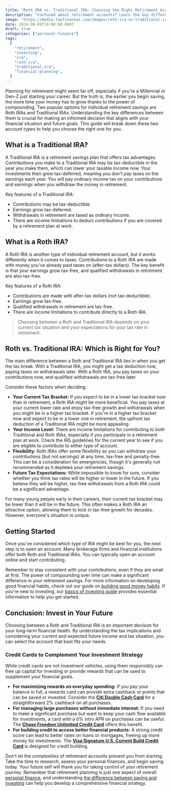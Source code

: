 ```yaml
---
title: "Roth IRA vs. Traditional IRA: Choosing the Right Retirement Account for You"
description: "Confused about retirement accounts? Learn the key differences between Roth and Traditional IRAs to pick the best option for your financial future."
image: "https://media.topfinanzas.com/images/roth-ira-vs-traditional-ira-choosing-the-right-retirement-account-for-you-2.webp"
date: 2024-08-09T19:00:00.000Z
draft: true
categories: ["personal-finance"]
tags:
  [
    "retirement",
    "investing",
    "ira",
    "roth-ira",
    "traditional-ira",
    "financial-planning",
  ]
---
```


Planning for retirement might seem far off, especially if you're a Millennial or Gen-Z just starting your career. But the truth is, the earlier you begin saving, the more time your money has to grow thanks to the power of compounding. Two popular options for individual retirement savings are Roth IRAs and Traditional IRAs. Understanding the key differences between them is crucial for making an informed decision that aligns with your financial situation and future goals. This guide will break down these two account types to help you choose the right one for you.

## What is a Traditional IRA?

A Traditional IRA is a retirement savings plan that offers tax advantages. Contributions you make to a Traditional IRA may be tax-deductible in the year you make them, which can lower your taxable income now. Your investments then grow tax-deferred, meaning you don't pay taxes on the earnings each year. You will pay ordinary income tax on your contributions and earnings when you withdraw the money in retirement.

Key features of a Traditional IRA:

- Contributions may be tax-deductible.
- Earnings grow tax-deferred.
- Withdrawals in retirement are taxed as ordinary income.
- There are income limitations to deduct contributions if you are covered by a retirement plan at work.

## What is a Roth IRA?

A Roth IRA is another type of individual retirement account, but it works differently when it comes to taxes. Contributions to a Roth IRA are made with money you've already paid taxes on (after-tax dollars). The key benefit is that your earnings grow tax-free, and qualified withdrawals in retirement are also tax-free.

Key features of a Roth IRA:

- Contributions are made with after-tax dollars (not tax-deductible).
- Earnings grow tax-free.
- Qualified withdrawals in retirement are tax-free.
- There are income limitations to contribute directly to a Roth IRA.

> Choosing between a Roth and Traditional IRA depends on your current tax situation and your expectations for your tax rate in retirement.

## Roth vs. Traditional IRA: Which is Right for You?

The main difference between a Roth and Traditional IRA lies in when you get the tax break. With a Traditional IRA, you might get a tax deduction now, paying taxes on withdrawals later. With a Roth IRA, you pay taxes on your contributions now, and qualified withdrawals are tax-free later.

Consider these factors when deciding:

- **Your Current Tax Bracket:** If you expect to be in a lower tax bracket now than in retirement, a Roth IRA might be more beneficial. You pay taxes at your current lower rate and enjoy tax-free growth and withdrawals when you might be in a higher tax bracket. If you're in a higher tax bracket now and expect to be in a lower one in retirement, the upfront tax deduction of a Traditional IRA might be more appealing.
- **Your Income Level:** There are income limitations for contributing to both Traditional and Roth IRAs, especially if you participate in a retirement plan at work. Check the IRS guidelines for the current year to see if you are eligible to contribute to either type of account.
- **Flexibility:** Roth IRAs offer some flexibility as you can withdraw your contributions (but not earnings) at any time, tax-free and penalty-free. This can be a consideration for emergencies, though it's generally not recommended as it depletes your retirement savings.
- **Future Tax Expectations:** While impossible to know for sure, consider whether you think tax rates will be higher or lower in the future. If you believe they will be higher, tax-free withdrawals from a Roth IRA could be a significant advantage.

For many young people early in their careers, their current tax bracket may be lower than it will be in the future. This often makes a Roth IRA an attractive option, allowing them to lock in tax-free growth for decades. However, everyone's situation is unique.

## Getting Started

Once you've considered which type of IRA might be best for you, the next step is to open an account. Many brokerage firms and financial institutions offer both Roth and Traditional IRAs. You can typically open an account online and start contributing.

Remember to stay consistent with your contributions, even if they are small at first. The power of compounding over time can make a significant difference in your retirement savings. For more information on developing good financial habits, check out our guide on [building good money habits](/personal-finance/building-good-money-habits-consistency-is-key). If you're new to investing, our [basics of investing guide](/personal-finance/the-basics-of-investing-how-to-get-started-without-being-an-expert) provides essential information to help you get started.

## Conclusion: Invest in Your Future

Choosing between a Roth and Traditional IRA is an important decision for your long-term financial health. By understanding the tax implications and considering your current and expected future income and tax situation, you can select the account that best fits your needs.

<AdZone id="us_site_4" />

### Credit Cards to Complement Your Investment Strategy

While credit cards are not investment vehicles, using them responsibly can free up capital for investing or provide rewards that can be used to supplement your financial goals.

- **For maximizing rewards on everyday spending:** If you pay your balance in full, a rewards card can provide extra cashback or points that can be saved or invested. Consider the [**Citi Double Cash Card**](/financial-solutions/citi-double-cash-credit-card-benefits) for a straightforward 2% cashback on all purchases.
- **For managing large purchases without immediate interest:** If you need to make a significant purchase but want to keep your cash flow available for investments, a card with a 0% intro APR on purchases can be useful. The [**Chase Freedom Unlimited Credit Card**](/financial-solutions/chase-freedom-unlimited-credit-card-benefits) offers this benefit.
- **For building credit to access better financial products:** A strong credit score can lead to better rates on loans or mortgages, freeing up more money for investments. The [**Visa Signature U.S. Current Build Credit Card**](/financial-solutions/visa-signature-us-current-build-credit-card-benefits) is designed for credit building.

Don't let the complexities of retirement accounts prevent you from starting. Take the time to research, assess your personal finances, and begin saving today. Your future self will thank you for taking control of your retirement journey. Remember that retirement planning is just one aspect of overall [personal finance](/personal-finance/what-is-personal-finance-and-why-does-it-matter), and understanding [the difference between saving and investing](/personal-finance/the-difference-between-saving-and-investing-which-should-you-do-first) can help you develop a comprehensive financial strategy.
